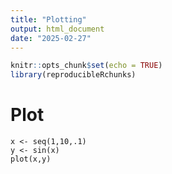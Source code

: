 ```yaml
---
title: "Plotting"
output: html_document
date: "2025-02-27"
---
```


```r
knitr::opts_chunk$set(echo = TRUE)
library(reproducibleRchunks)
```

# Plot

```reproducibleR
x <- seq(1,10,.1)
y <- sin(x)
plot(x,y)
```

